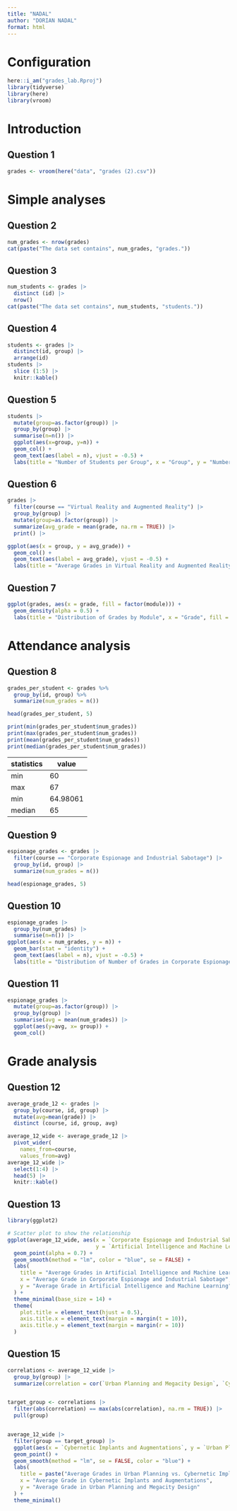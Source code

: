 ```yaml
---
title: "NADAL"
author: "DORIAN NADAL"
format: html
---
```


# Configuration 

```r
here::i_am("grades_lab.Rproj")
library(tidyverse)
library(here)
library(vroom)
```
# Introduction

## Question 1

```r
grades <- vroom(here("data", "grades (2).csv"))
```

# Simple analyses

## Question 2

```r
num_grades <- nrow(grades)
cat(paste("The data set contains", num_grades, "grades."))
```

## Question 3

```r
num_students <- grades |>
  distinct (id) |>
  nrow()
cat(paste("The data set contains", num_students, "students."))
```
## Question 4

```r
students <- grades |>
  distinct(id, group) |>
  arrange(id)
students |>
  slice (1:5) |>
  knitr::kable()
```

## Question 5

```r
students |>
  mutate(group=as.factor(group)) |>
  group_by(group) |>
  summarise(n=n()) |>
  ggplot(aes(x=group, y=n)) +
  geom_col() +
  geom_text(aes(label = n), vjust = -0.5) +
  labs(title = "Number of Students per Group", x = "Group", y = "Number of Students")
```



## Question 6

```r
grades |> 
  filter(course == "Virtual Reality and Augmented Reality") |> 
  group_by(group) |> 
  mutate(group=as.factor(group)) |>
  summarize(avg_grade = mean(grade, na.rm = TRUE)) |>
  print() |>

ggplot(aes(x = group, y = avg_grade)) +
  geom_col() +
  geom_text(aes(label = avg_grade), vjust = -0.5) +
  labs(title = "Average Grades in Virtual Reality and Augmented Reality by Group", x = "Group", y = "Average Grade")
```

## Question 7

```r
ggplot(grades, aes(x = grade, fill = factor(module))) +
  geom_density(alpha = 0.5) +
  labs(title = "Distribution of Grades by Module", x = "Grade", fill = "Module")
```

# Attendance analysis

## Question 8

```r
grades_per_student <- grades %>% 
  group_by(id, group) %>% 
  summarize(num_grades = n())

head(grades_per_student, 5)

```
```r
print(min(grades_per_student$num_grades))
print(max(grades_per_student$num_grades))
print(mean(grades_per_student$num_grades))
print(median(grades_per_student$num_grades))
```

| statistics      | value       |
|-----------------|-------------|
| min             | 60          |
| max             | 67          |
| min             | 64.98061    |
| median          | 65          |


## Question 9

```r
espionage_grades <- grades |> 
  filter(course == "Corporate Espionage and Industrial Sabotage") |> 
  group_by(id, group) |> 
  summarize(num_grades = n())

head(espionage_grades, 5)
```
## Question 10

```r
espionage_grades |>
  group_by(num_grades) |>
  summarise(n=n()) |>
ggplot(aes(x = num_grades, y = n)) +
  geom_bar(stat = "identity") +
  geom_text(aes(label = n), vjust = -0.5) +
  labs(title = "Distribution of Number of Grades in Corporate Espionage", x = "Number of Grades", y = "Number of Students")
```

## Question 11

```r
espionage_grades |>
  mutate(group=as.factor(group)) |>
  group_by(group) |>
  summarise(avg = mean(num_grades)) |>
  ggplot(aes(y=avg, x= group)) +
  geom_col()
```


# Grade analysis

## Question 12

```r
average_grade_12 <- grades |>
  group_by(course, id, group) |>
  mutate(avg=mean(grade)) |>
  distinct (course, id, group, avg)
```

```r
average_12_wide <- average_grade_12 |>
  pivot_wider(
    names_from=course,
    values_from=avg)
average_12_wide |>
  select(1:4) |>
  head(5) |>
  knitr::kable()
```

## Question 13

```r
library(ggplot2)

# Scatter plot to show the relationship
ggplot(average_12_wide, aes(x = `Corporate Espionage and Industrial Sabotage`, 
                            y = `Artificial Intelligence and Machine Learning`)) +
  geom_point(alpha = 0.7) +                
  geom_smooth(method = "lm", color = "blue", se = FALSE) +
  labs(
    title = "Average Grades in Artificial Intelligence and Machine Learning \nvs Corporate Espionage and Industrial Sabotage",
    x = "Average Grade in Corporate Espionage and Industrial Sabotage",
    y = "Average Grade in Artificial Intelligence and Machine Learning"
  ) +
  theme_minimal(base_size = 14) + 
  theme(
    plot.title = element_text(hjust = 0.5), 
    axis.title.x = element_text(margin = margin(t = 10)),  
    axis.title.y = element_text(margin = margin(r = 10))   
  )

```



## Question 15 

```r
correlations <- average_12_wide |>
  group_by(group) |>
  summarize(correlation = cor(`Urban Planning and Megacity Design`, `Cybernetic Implants and Augmentations`, use = "complete.obs"), .groups = "drop")


target_group <- correlations |>
  filter(abs(correlation) == max(abs(correlation), na.rm = TRUE)) |>
  pull(group)


average_12_wide |>
  filter(group == target_group) |>
  ggplot(aes(x = `Cybernetic Implants and Augmentations`, y = `Urban Planning and Megacity Design`)) +
  geom_point() +
  geom_smooth(method = "lm", se = FALSE, color = "blue") +
  labs(
    title = paste("Average Grades in Urban Planning vs. Cybernetic Implants for Group", target_group),
    x = "Average Grade in Cybernetic Implants and Augmentations",
    y = "Average Grade in Urban Planning and Megacity Design"
  ) +
  theme_minimal()
```







